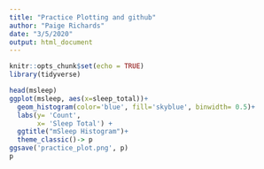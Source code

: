 ```yaml
---
title: "Practice Plotting and github"
author: "Paige Richards"
date: "3/5/2020"
output: html_document
---
```


```r
knitr::opts_chunk$set(echo = TRUE)
library(tidyverse)
```


```r
head(msleep)
ggplot(msleep, aes(x=sleep_total))+
  geom_histogram(color='blue', fill='skyblue', binwidth= 0.5)+
  labs(y= 'Count',
       x= 'Sleep Total') +
  ggtitle("mSleep Histogram")+
  theme_classic()-> p
ggsave('practice_plot.png', p)
p
```

